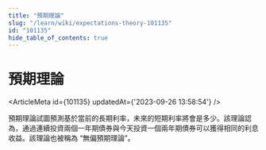 ```yaml
---
title: "預期理論"
slug: "/learn/wiki/expectations-theory-101135"
id: "101135"
hide_table_of_contents: true
---
```



# 預期理論

<ArticleMeta id={101135} updatedAt={'2023-09-26 13:58:54'} />
<div className='border-solid border-b border-t-0 my-4 border-[var(--ifm-color-gray-300)]' />

預期理論試圖預測基於當前的長期利率，未來的短期利率將會是多少。該理論認為，通過連續投資兩個一年期債券與今天投資一個兩年期債券可以獲得相同的利息收益。該理論也被稱為 “無偏預期理論”。
